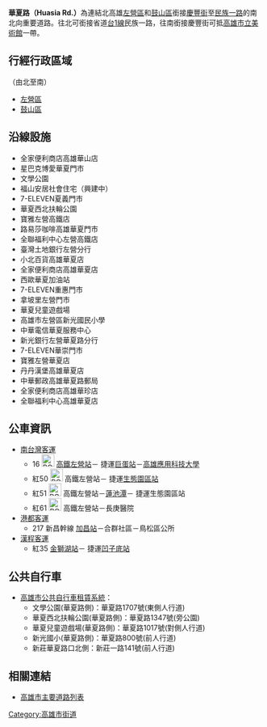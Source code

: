 {{Infobox TwRoad2
|bgcolorh=DARKGREEN
|colorh=white
|code=
|name= 華夏路
|enname= Huasia Rd.
|level= 一般道路
|length=3.715
|sec=
|lastext=
|line=
|start= [[榮總路|榮總路]]
|end= [[慶豐街|慶豐街]]
|junc= 
|img=
|cap=
|size=
|left= 榮總路
|right= 慶豐街
|leftlink= 榮總路
|leftdirection= N
|rightlink= 慶豐街
|rightdirection= S
|SN=
|SNtype=
|SNNum=
|SN2=
|SN2type=
|SN2Num=
|SN3=
|SN3type=
|SN3Num=
}}
'''華夏路（Huasia Rd.）'''為連結北高雄[[左營區|左營區]]和[[鼓山區|鼓山區]]銜接[[慶豐街|慶豐街]]至[[民族路_(高雄市)|民族一路]]的南北向重要道路。往北可銜接省道[[台1線|台1線]]民族一路，往南銜接慶豐街可抵[[高雄市立美術館|高雄市立美術館]]一帶。

== 行經行政區域 ==
（由北至南）
* [[左營區|左營區]]
* [[鼓山區|鼓山區]]
== 沿線設施 ==
* 全家便利商店高雄華山店
* 星巴克博愛華夏門市
* 文學公園
* 福山安居社會住宅（興建中）
* 7-ELEVEN夏義門市
* 華夏西北扶輪公園
* 寶雅左營高鐵店
* 路易莎咖啡高雄華夏門市
* 全聯福利中心左營高鐵店
* 臺灣土地銀行左營分行
* 小北百貨高雄華夏店
* 全家便利商店高雄華夏店
* 西歐華夏加油站
* 7-ELEVEN重惠門市
* 拿坡里左營門市
* 華夏兒童遊戲場
* 高雄市左營區新光國民小學
* 中華電信華夏服務中心
* 新光銀行左營華夏路分行
* 7-ELEVEN華崇門市
* 寶雅左營華夏店
* 丹丹漢堡高雄華夏店
* 中華郵政高雄華夏路郵局
* 全家便利商店高雄華珍店
* 全聯福利中心高雄華夏店

== 公車資訊 ==
* [[南台灣客運|南台灣客運]]
** 16 [[File:ROC_Taiwan_Railways_Administration_Logo.svg|25px]]<!-- 注释出：[[File:Kaohsiung_Metro_Logo(Logo_Only).svg|25px]] --><!-- 注释出：[[File:THSR_no_text.svg|32px]] -->[[新左營車站|高鐵左營站]]－<!-- 注释出：[[File:Kaohsiung_Metro_Logo(Logo_Only).svg|23px]] -->捷運[[巨蛋站|巨蛋站]]－[[高雄應用科技大學|高雄應用科技大學]]
** 紅50 [[File:ROC_Taiwan_Railways_Administration_Logo.svg|25px]]<!-- 注释出：[[File:Kaohsiung_Metro_Logo(Logo_Only).svg|25px]] --><!-- 注释出：[[File:THSR_no_text.svg|25px]] -->高鐵左營站－<!-- 注释出：[[File:Kaohsiung_Metro_Logo(Logo_Only).svg|25px]] -->捷運[[生態園區站|生態園區站]]
** 紅51 [[File:ROC_Taiwan_Railways_Administration_Logo.svg|25px]]<!-- 注释出：[[File:Kaohsiung_Metro_Logo(Logo_Only).svg|25px]] --><!-- 注释出：[[File:THSR_no_text.svg|25px]] -->高鐵左營站－[[蓮池潭|蓮池潭]]－<!-- 注释出：[[File:Kaohsiung_Metro_Logo(Logo_Only).svg|25px]] -->捷運生態園區站
** 紅61 [[File:ROC_Taiwan_Railways_Administration_Logo.svg|25px]]<!-- 注释出：[[File:Kaohsiung_Metro_Logo(Logo_Only).svg|25px]] --><!-- 注释出：[[File:THSR_no_text.svg|25px]] -->高鐵左營站－長庚醫院
* [[港都客運|港都客運]]
** 217 新昌幹線 [[加昌站_(公車)|加昌站]]－合群社區－鳥松區公所
* [[漢程客運|漢程客運]]
** 紅35 [[金獅湖站|金獅湖站]]－<!-- 注释出：[[File:Kaohsiung_Metro_Logo(Logo_Only).svg|25px]] -->捷運[[凹子底站|凹子底站]]

== 公共自行車 ==
* [[高雄市公共自行車租賃系統|高雄市公共自行車租賃系統]]：
** 文學公園(華夏路側)：華夏路1707號(東側人行道)
** 華夏西北扶輪公園(華夏路側)：華夏路1347號(旁公園)
** 華夏兒童遊戲場(華夏路側)：華夏路1017號(對側人行道)
** 新光國小(華夏路側)：華夏路800號(前人行道)
** 新莊華夏路口北側：新莊一路141號(前人行道)

== 相關連結 ==
* [[高雄市主要道路列表|高雄市主要道路列表]]
{{高雄市重要道路}}

[[Category:高雄市街道|Category:高雄市街道]]